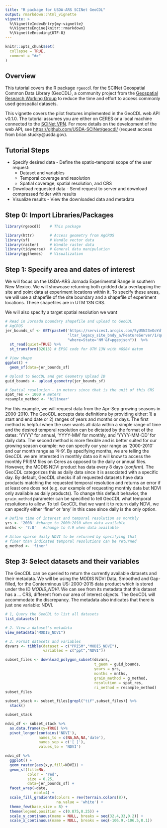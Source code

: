 ```yaml
---
title: "R package for USDA-ARS SCINet GeoCDL"
output: rmarkdown::html_vignette
vignette: >
  %\VignetteIndexEntry{my-vignette}
  %\VignetteEngine{knitr::rmarkdown}
  %\VignetteEncoding{UTF-8}
---
```


```r
knitr::opts_chunk$set(
  collapse = TRUE,
  comment = "#>"
)
```

## Overview

This tutorial covers the R package `rgeocdl` for the SCINet Geospatial Common Data Library (GeoCDL), a community project from the [Geospatial Research Working Group](https://scinet.usda.gov/working-groups/geospatial) to reduce the time and effort to access commonly used geospatial datasets. 

This vignette covers the pilot features implemented in the GeoCDL web API v0.1.0. The tutorial assumes you are either on CERES or a local machine connected to the [SCINet VPN](https://scinet.usda.gov/guide/vpn). For more details on the development of the web API, see [https://github.com/USDA-SCINet/geocdl/](https://github.com/USDA-SCINet/geocdl/) (request access from brian.stucky@usda.gov).

## Tutorial Steps

* Specify desired data - Define the spatio-temporal scope of the user request:
  * Dataset and variables
  * Temporal coverage and resolution
  * Spatial coverage, spatial resolution, and CRS
* Download requested data - Send request to server and download compressed folder with results
* Visualize results - View the downloaded data and metadata

## Step 0: Import Libraries/Packages

```r
library(rgeocdl)    # This package

library(httr)       # Access geometry from AgCROS
library(sf)         # Handle vector data
library(raster)     # Handle raster data
library(tidyverse)  # General data manipulation
library(ggthemes)   # Visualization
```

## Step 1: Specify area and dates of interest 

We will focus on the USDA-ARS Jornada Experimental Range in southern New Mexico. We will showcase returning both gridded data overlapping the site and point data at experiment locations within it. To specify these areas, we will use a shapefile of the site boundary and a shapefile of experiment locations. These shapefiles are in UTM 13N CRS. 

We will also specify a target spatial resolution we want


```r
# Read in Jornada boundary shapefile and upload to GeoCDL
# AgCROS 
jer_bounds_sf <- GET(paste0('https://services1.arcgis.com/SyUSN23vOoYdfLC8/arcgis/rest/services/',
                            'ltar_legacy_site_bndy_a/FeatureServer/1/query?',
                            "where=State='NM'&f=pgeojson"))  %>%
  st_read(quiet=TRUE) %>%
  st_transform(32613) # EPSG code for UTM 13N with WGS84 datum

# View shape
ggplot() +
  geom_sf(data=jer_bounds_sf)

# Upload to GeoCDL and get Geometry Upload ID
guid_bounds <- upload_geometry(jer_bounds_sf)

# Spatial resolution - in meters since that is the unit of this CRS
spat_res <- 1000 # meters
resample_method <- 'bilinear'
```

For this example, we will request data from the Apr-Sep growing seasons in 2000-2010. The GeoCDL accepts date definitions by providing either: 1) a start and end date or 2) ranges of years and months or days. The first method is helpful when the user wants all data within a simple range of time and the desired temporal resolution can be dictated by the format of the dates: 'YYYY' for annual, 'YYYY-MM' for monthly, and 'YYYY-MM-DD' for daily data. The second method is more flexible and is better suited for our growing season example: we can specify our year range as '2000-2010' and our month range as '4-9'. By specifying months, we are telling the GeoCDL we are interested in monthly data so it will know to access the monthly PRISM files on Ceres as opposed to the daily or annual files. However, the MODIS NDVI product has data every 8 days (*confirm*). The GeoCDL categorizes this as daily data since it is associated with a specific day. By default, GeoCDL checks if all requested datasets have data products matching the requested temporal resolution and returns an error if at least one does not (e.g. our example of requesting monthly data but NDVI only available as daily products). To change this default behavior, the `grain_method` parameter can be specified to tell GeoCDL what temporal resolutions to allow. To tell GeoCDL that we want it to return daily NDVI, we can specify either 'finer' or 'any' in this case since daily is the only option.

```r
# Define time of interest and temporal resolution as monthly
yrs <- '2008' #change to 2000:2010 when data available
mnths <- '7:8'   #change to 4:9 when data available

# Allow sparse daily NDVI to be returned by specifying that
# finer than indicated temporal resolutions can be returned
g_method <- 'finer' 

```

## Step 3: Select datasets and their variables

The GeoCDL can be queried to return the currently available datasets and their metadata. We will be using the MODIS NDVI Data, Smoothed and Gap-filled, for the Conterminous US: 2000-2015 data product which is stored under the ID *MODIS_NDVI*.
We can see from its metadata that this dataset has a ... CRS, different from our area of interest objects. The GeoCDL will accommodate the discrepancy. The metadata also indicates that there is just one variable: NDVI.

```r
# 1, Query the GeoCDL to list all datasets
list_datasets()

# 2. View a dataset's metadata
view_metadata("MODIS_NDVI")

# 3. Format datasets and variables
dsvars <- tibble(dataset = c("PRISM","MODIS_NDVI"),
                 variables = c("ppt","NDVI"))

```

```r

subset_files <- download_polygon_subset(dsvars, 
                                        t_geom = guid_bounds,
                                        years = yrs,
                                        months = mnths,
                                        grain_method = g_method,
                                        resolution = spat_res,
                                        ri_method = resample_method)
subset_files

```

```r

subset_stack <- subset_files[grepl("tif",subset_files)] %>%
  stack() 

subset_stack

ndvi_df <- subset_stack %>%
  as.data.frame(xy=TRUE) %>%
  pivot_longer(contains('NDVI'),
               names_to = c(NA,NA,NA,'date'),
               names_sep = c('[_]'),
               values_to = 'NDVI')

ndvi_df %>%
  ggplot() +
  geom_raster(aes(x,y,fill=NDVI)) +
  geom_sf(fill=NA,
          color = 'red',
          size = 0.25,
          data=jer_bounds_sf) +
  facet_wrap(~date,
             ncol=4) +
  scale_fill_gradientn(colors = rev(terrain.colors(8)),
                       na.value = 'white') +
  theme_few(base_size = 8) +
  theme(legend.position = c(0.875,0.25)) +
  scale_y_continuous(name = NULL, breaks = seq(32.4,33,0.2)) +
  scale_x_continuous(name = NULL, breaks = seq(-106.9,-106.5,0.1)) 


```
